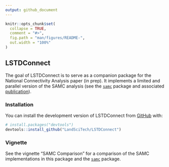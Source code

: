 ```yaml
---
output: github_document
---
```


<!-- README.md is generated from README.Rmd. Please edit that file -->

```r
knitr::opts_chunk$set(
  collapse = TRUE,
  comment = "#>",
  fig.path = "man/figures/README-",
  out.width = "100%"
)
```

## LSTDConnect

<!-- badges: start -->
<!-- badges: end -->

The goal of LSTDConnect is to serve as a companion package for the National Connectivity Analysis paper (in prep). It implements a limited and parallel version of the SAMC analysis (see the [`samc`](https://github.com/andrewmarx/samc) package and associated [publication](https://onlinelibrary.wiley.com/doi/abs/10.1111/ele.13333)).

### Installation

You can install the development version of LSTDConnect from [GitHub](https://github.com/) with:

``` r
# install.packages("devtools")
devtools::install_github("LandSciTech/LSTDConnect")
```

### Vignette

See the vignette "SAMC Comparison" for a comparison of the SAMC implementations in this package and the [`samc`](https://github.com/andrewmarx/samc) package.